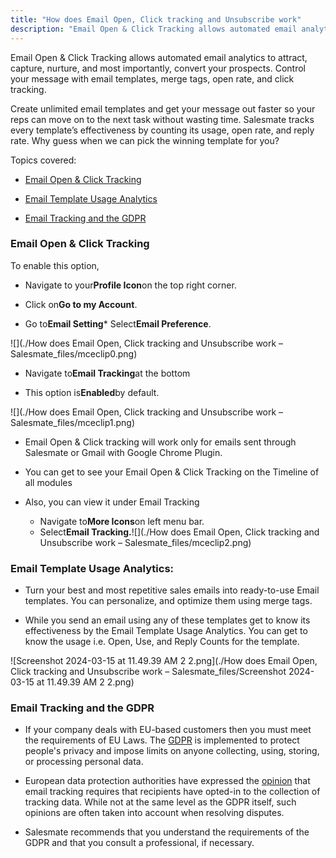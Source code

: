 ```yaml
---
title: "How does Email Open, Click tracking and Unsubscribe work"
description: "Email Open & Click Tracking allows automated email analytics to attract, capture, nurture, and most importantly, convert your prospects. Control your"
---
```


Email Open & Click Tracking allows automated email analytics to attract, capture, nurture, and most importantly, convert your prospects. Control your message with email templates, merge tags, open rate, and click tracking.

Create unlimited email templates and get your message out faster so your reps can move on to the next task without wasting time. Salesmate tracks every template’s effectiveness by counting its usage, open rate, and reply rate. Why guess when we can pick the winning template for you?

Topics covered:


*   [Email Open & Click Tracking](https://support.salesmate.io/hc/en-us/articles/115000147149-How-does-Email-Open-Click-tracking-and-Unsubscribe-work#h_01H1NZ5XPX0MBSZ5022DSMYZK1)

*   [Email Template Usage Analytics](https://support.salesmate.io/hc/en-us/articles/115000147149-How-does-Email-Open-Click-tracking-and-Unsubscribe-work#h_01H1NZ860RH8KQ9RRQN30VJMTX)

*   [Email Tracking and the GDPR](https://support.salesmate.io/hc/en-us/articles/115000147149-How-does-Email-Open-Click-tracking-and-Unsubscribe-work#h_01H1NZ8F0CCRB6NWCNT1MPE5W9)


### Email Open & Click Tracking

To enable this option,


*   Navigate to your**Profile Icon**on the top right corner.

*   Click on**Go to my Account**.

*   Go to**Email Setting***   Select**Email Preference**.

![](./How does Email Open, Click tracking and Unsubscribe work – Salesmate_files/mceclip0.png)


*   Navigate to**Email Tracking**at the bottom

*   This option is**Enabled**by default.

![](./How does Email Open, Click tracking and Unsubscribe work – Salesmate_files/mceclip1.png)


*   Email Open & Click tracking will work only for emails sent through Salesmate or Gmail with Google Chrome Plugin.

*   You can get to see your Email Open & Click Tracking on the Timeline of all modules

*   Also, you can view it under Email Tracking
    *   Navigate to**More Icons**on left menu bar.
    *   Select**Email Tracking.**![](./How does Email Open, Click tracking and Unsubscribe work – Salesmate_files/mceclip2.png)


### Email Template Usage Analytics:


*   Turn your best and most repetitive sales emails into ready-to-use Email templates. You can personalize, and optimize them using merge tags.

*   While you send an email using any of these templates get to know its effectiveness by the Email Template Usage Analytics. You can get to know the usage i.e. Open, Use, and Reply Counts for the template.

![Screenshot 2024-03-15 at 11.49.39 AM 2 2.png](./How does Email Open, Click tracking and Unsubscribe work – Salesmate_files/Screenshot 2024-03-15 at 11.49.39 AM 2 2.png)


### Email Tracking and the GDPR


*   If your company deals with EU-based customers then you must meet the requirements of EU Laws. The [GDPR](http://ec.europa.eu/justice/data-protection/reform/files/regulation_oj_en.pdf) is implemented to protect people's privacy and impose limits on anyone collecting, using, storing, or processing personal data.

*   European data protection authorities have expressed the [opinion](http://ec.europa.eu/justice/article-29/documentation/opinion-recommendation/files/2006/wp118_en.pdf) that email tracking requires that recipients have opted-in to the collection of tracking data. While not at the same level as the GDPR itself, such opinions are often taken into account when resolving disputes.

*   Salesmate recommends that you understand the requirements of the GDPR and that you consult a professional, if necessary.
